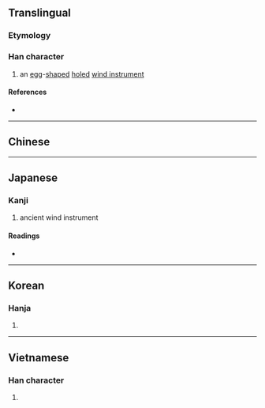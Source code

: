 {{character info}}
==Translingual==

===Etymology===
{{rfe|mul}}

===Han character===
{{Han char|rn=32|rad=土|as=14|sn=17|four=42131|canj=GHGF|ids=⿰土熏}}

# an [[egg]]-[[shape]]d [[hole]]d [[wind instrument]]

====References====
* {{Han ref|kx=0240.340|dkj=05546|dj=0480.230|hdz=10496.150|uh=58CE|ud=22734|bh=C0A5|bd=49317}}

----

==Chinese==
{{zh-see|塤|v}}

----

==Japanese==

===Kanji===
{{ja-kanji|grade=|rs=土14}}

# ancient wind instrument

====Readings====
* {{ja-readings
|goon=くん, こん
|kanon=くん, けん
|kun=[[はち]] (hachi), [[わん]] (wan)}}

----

==Korean==

===Hanja===
{{ko-hanja|hangeul=훈|rv=hun|mr=hun}}

# {{rfdef|ko|sort=土14}}

----

==Vietnamese==

===Han character===
{{vi-readings|reading=huân|rs=土14}}

# {{rfdef|vi|sort=土14}}